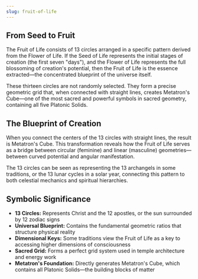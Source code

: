 ```yaml
---
slug: fruit-of-life
---
```


<Section title="From Seed to Fruit">

## From Seed to Fruit

The Fruit of Life consists of 13 circles arranged in a specific pattern derived from the Flower of Life. If the Seed of Life represents the initial stages of creation (the first seven "days"), and the Flower of Life represents the full blossoming of creation's potential, then the Fruit of Life is the essence extracted—the concentrated blueprint of the universe itself.

These thirteen circles are not randomly selected. They form a precise geometric grid that, when connected with straight lines, creates Metatron's Cube—one of the most sacred and powerful symbols in sacred geometry, containing all five Platonic Solids.

</Section>

<Section title="The Blueprint of Creation">

## The Blueprint of Creation

When you connect the centers of the 13 circles with straight lines, the result is Metatron's Cube. This transformation reveals how the Fruit of Life serves as a bridge between circular (feminine) and linear (masculine) geometries—between curved potential and angular manifestation.

The 13 circles can be seen as representing the 13 archangels in some traditions, or the 13 lunar cycles in a solar year, connecting this pattern to both celestial mechanics and spiritual hierarchies.

</Section>

<Section title="Symbolic Significance">

## Symbolic Significance

- **13 Circles:** Represents Christ and the 12 apostles, or the sun surrounded by 12 zodiac signs
- **Universal Blueprint:** Contains the fundamental geometric ratios that structure physical reality
- **Dimensional Keys:** Some traditions view the Fruit of Life as a key to accessing higher dimensions of consciousness
- **Sacred Grid:** Forms a perfect grid system used in temple architecture and energy work
- **Metatron's Foundation:** Directly generates Metatron's Cube, which contains all Platonic Solids—the building blocks of matter

</Section>

<RelatedGeometries slug="fruit-of-life" />
